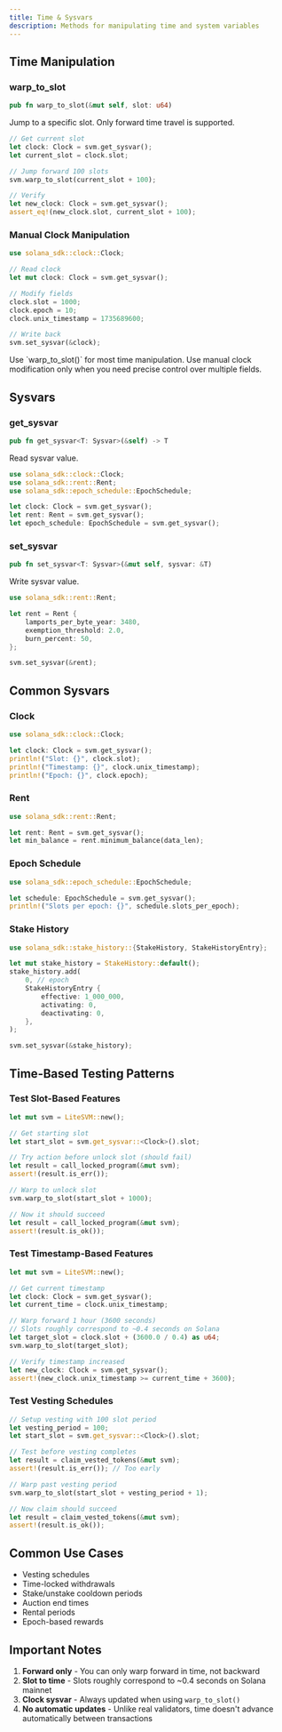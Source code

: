 ```yaml
---
title: Time & Sysvars
description: Methods for manipulating time and system variables
---
```



## Time Manipulation

### warp_to_slot

```rust
pub fn warp_to_slot(&mut self, slot: u64)
```

Jump to a specific slot. Only forward time travel is supported.

```rust
// Get current slot
let clock: Clock = svm.get_sysvar();
let current_slot = clock.slot;

// Jump forward 100 slots
svm.warp_to_slot(current_slot + 100);

// Verify
let new_clock: Clock = svm.get_sysvar();
assert_eq!(new_clock.slot, current_slot + 100);
```

### Manual Clock Manipulation

```rust
use solana_sdk::clock::Clock;

// Read clock
let mut clock: Clock = svm.get_sysvar();

// Modify fields
clock.slot = 1000;
clock.epoch = 10;
clock.unix_timestamp = 1735689600;

// Write back
svm.set_sysvar(&clock);
```

<Callout type="info">
  Use `warp_to_slot()` for most time manipulation. Use manual clock modification
  only when you need precise control over multiple fields.
</Callout>

## Sysvars

### get_sysvar

```rust
pub fn get_sysvar<T: Sysvar>(&self) -> T
```

Read sysvar value.

```rust
use solana_sdk::clock::Clock;
use solana_sdk::rent::Rent;
use solana_sdk::epoch_schedule::EpochSchedule;

let clock: Clock = svm.get_sysvar();
let rent: Rent = svm.get_sysvar();
let epoch_schedule: EpochSchedule = svm.get_sysvar();
```

### set_sysvar

```rust
pub fn set_sysvar<T: Sysvar>(&mut self, sysvar: &T)
```

Write sysvar value.

```rust
use solana_sdk::rent::Rent;

let rent = Rent {
    lamports_per_byte_year: 3480,
    exemption_threshold: 2.0,
    burn_percent: 50,
};

svm.set_sysvar(&rent);
```

## Common Sysvars

### Clock

```rust
use solana_sdk::clock::Clock;

let clock: Clock = svm.get_sysvar();
println!("Slot: {}", clock.slot);
println!("Timestamp: {}", clock.unix_timestamp);
println!("Epoch: {}", clock.epoch);
```

### Rent

```rust
use solana_sdk::rent::Rent;

let rent: Rent = svm.get_sysvar();
let min_balance = rent.minimum_balance(data_len);
```

### Epoch Schedule

```rust
use solana_sdk::epoch_schedule::EpochSchedule;

let schedule: EpochSchedule = svm.get_sysvar();
println!("Slots per epoch: {}", schedule.slots_per_epoch);
```

### Stake History

```rust
use solana_sdk::stake_history::{StakeHistory, StakeHistoryEntry};

let mut stake_history = StakeHistory::default();
stake_history.add(
    0, // epoch
    StakeHistoryEntry {
        effective: 1_000_000,
        activating: 0,
        deactivating: 0,
    },
);

svm.set_sysvar(&stake_history);
```

## Time-Based Testing Patterns

### Test Slot-Based Features

```rust
let mut svm = LiteSVM::new();

// Get starting slot
let start_slot = svm.get_sysvar::<Clock>().slot;

// Try action before unlock slot (should fail)
let result = call_locked_program(&mut svm);
assert!(result.is_err());

// Warp to unlock slot
svm.warp_to_slot(start_slot + 1000);

// Now it should succeed
let result = call_locked_program(&mut svm);
assert!(result.is_ok());
```

### Test Timestamp-Based Features

```rust
let mut svm = LiteSVM::new();

// Get current timestamp
let clock: Clock = svm.get_sysvar();
let current_time = clock.unix_timestamp;

// Warp forward 1 hour (3600 seconds)
// Slots roughly correspond to ~0.4 seconds on Solana
let target_slot = clock.slot + (3600.0 / 0.4) as u64;
svm.warp_to_slot(target_slot);

// Verify timestamp increased
let new_clock: Clock = svm.get_sysvar();
assert!(new_clock.unix_timestamp >= current_time + 3600);
```

### Test Vesting Schedules

```rust
// Setup vesting with 100 slot period
let vesting_period = 100;
let start_slot = svm.get_sysvar::<Clock>().slot;

// Test before vesting completes
let result = claim_vested_tokens(&mut svm);
assert!(result.is_err()); // Too early

// Warp past vesting period
svm.warp_to_slot(start_slot + vesting_period + 1);

// Now claim should succeed
let result = claim_vested_tokens(&mut svm);
assert!(result.is_ok());
```

## Common Use Cases

- Vesting schedules
- Time-locked withdrawals
- Stake/unstake cooldown periods
- Auction end times
- Rental periods
- Epoch-based rewards

## Important Notes

1. **Forward only** - You can only warp forward in time, not backward
2. **Slot to time** - Slots roughly correspond to ~0.4 seconds on Solana mainnet
3. **Clock sysvar** - Always updated when using `warp_to_slot()`
4. **No automatic updates** - Unlike real validators, time doesn't advance automatically between transactions
